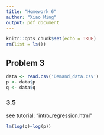 ```yaml
---
title: "Homework 6"
author: "Xiao Ming"
output: pdf_document
---
```

```r
knitr::opts_chunk$set(echo = TRUE)
rm(list = ls()) 
```

## Problem 3
```r
data <- read.csv('Demand_data.csv')
p <- data$p
q <- data$q
```

### 3.5
see tutorial: "intro_regression.html"
```r
lm(log(q)~log(p))
```
